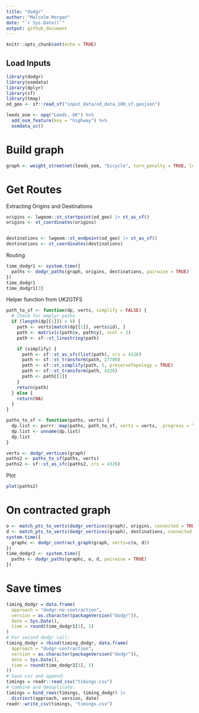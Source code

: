 ```yaml
---
title: "dodgr"
author: "Malcolm Morgan"
date: "`r Sys.Date()`"
output: github_document
---
```


```r
knitr::opts_chunk$set(echo = TRUE)
```

## Load Inputs

```r
library(dodgr)
library(osmdata)
library(dplyr)
library(sf)
library(tmap)
od_geo <- sf::read_sf("input_data/od_data_100_sf.geojson")

leeds_osm <- opq("Leeds, UK") %>%
  add_osm_feature(key = "highway") %>%
  osmdata_sc()
```

# Build graph

```r
graph <- weight_streetnet(leeds_osm, "bicycle", turn_penalty = TRUE, left_side = TRUE)
```
# Get Routes

Extracting Origins and Destinations

```r
origins <- lwgeom::st_startpoint(od_geo) |> st_as_sf()
origins <- st_coordinates(origins)


destinations <- lwgeom::st_endpoint(od_geo) |> st_as_sf()
destinations <- st_coordinates(destinations)
```

Routing

```r
time_dodgr1 <- system.time({
  paths <- dodgr_paths(graph, origins, destinations, pairwise = TRUE)
})
time_dodgr1
time_dodgr1[3]
```

Helper function from UK2GTFS
```r
path_to_sf <- function(dp, verts, simplify = FALSE) {
  # Check for emplyr paths
  if (length(dp[[1]]) > 0) {
    path <- verts[match(dp[[1]], verts$id), ]
    path <- matrix(c(path$x, path$y), ncol = 2)
    path <- sf::st_linestring(path)

    if (simplify) {
      path <- sf::st_as_sfc(list(path), crs = 4326)
      path <- sf::st_transform(path, 27700)
      path <- sf::st_simplify(path, 5, preserveTopology = TRUE)
      path <- sf::st_transform(path, 4326)
      path <- path[[1]]
    }
    return(path)
  } else {
    return(NA)
  }
}

paths_to_sf <- function(paths, verts) {
  dp.list <- purrr::map(paths, path_to_sf, verts = verts, .progress = TRUE)
  dp.list <- unname(dp.list)
  dp.list
}
```

```r
verts <- dodgr_vertices(graph)
paths2 <- paths_to_sf(paths, verts)
paths2 <- sf::st_as_sfc(paths2, crs = 4326)
```

Plot

```r
plot(paths2)
```

# On contracted graph

```r
o <- match_pts_to_verts(dodgr_vertices(graph), origins, connected = TRUE)
d <- match_pts_to_verts(dodgr_vertices(graph), destinations, connected = TRUE)
system.time({
  graphc <- dodgr_contract_graph(graph, verts=c(o, d))
})
time_dodgr2 <- system.time({
  paths <- dodgr_paths(graphc, o, d, pairwise = TRUE)
})
```

# Save times

```r
timing_dodgr = data.frame(
  approach = "dodgr-no-contraction",
  version = as.character(packageVersion("dodgr")),
  date = Sys.Date(),
  time = round(time_dodgr1[3], 1)
)
# For second dodgr call:
timing_dodgr = rbind(timing_dodgr, data.frame(
  approach = "dodgr-contraction",
  version = as.character(packageVersion("dodgr")),
  date = Sys.Date(),
  time = round(time_dodgr2[3], 1)
))
# Save csv and append:
timings = readr::read_csv("timings.csv")
# Combine and deduplicate:
timings = bind_rows(timings, timing_dodgr) |>
  distinct(approach, version, date)
readr::write_csv(timings, "timings.csv")
```
